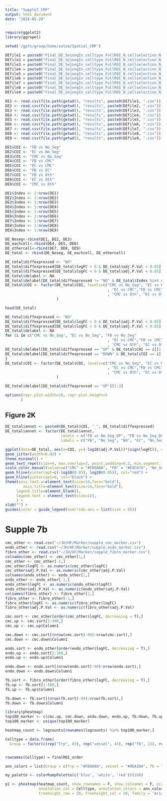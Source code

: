 ```yaml
---
title: "Supple7_CMP"
output: html_document
date: "2024-05-29"
---
```


```r
require(ggplot2)
library(ggrepel)
```

```r
setwd('/gpfs/group/home/salee/Spatial_CMP')
```

```r

DEfile1 = paste0("Final_DE_SejongIn_celltype_FullROI_N_cellselection_N_Cardiomyocytes_ROI_large_Vent_LV_DsSelect_Non_N_OL_pcaplot_outlier_RE_PID_Institute_Fixation.interval_KR_Y2023-06-09", "conditionFB_conditionNo_Seg")
DEfile2 = paste0("Final_DE_SejongIn_celltype_FullROI_N_cellselection_N_Cardiomyocytes_ROI_large_Vent_LV_DsSelect_Non_N_OL_pcaplot_outlier_RE_PID_Institute_Fixation.interval_KR_Y2023-06-09", "conditionEC_conditionNo_Seg")
DEfile3 = paste0("Final_DE_SejongIn_celltype_FullROI_N_cellselection_N_Cardiomyocytes_ROI_large_Vent_LV_DsSelect_Non_N_OL_pcaplot_outlier_RE_PID_Institute_Fixation.interval_KR_Y2023-06-09","conditionCMC_conditionNo_Seg")
DEfile4 = paste0("Final_DE_SejongIn_celltype_FullROI_N_cellselection_N_Cardiomyocytes_ROI_large_Vent_LV_DsSelect_Non_N_OL_pcaplot_outlier_RE_PID_Institute_Fixation.interval_KR_Y2023-06-09","conditionFB_conditionCMC")
DEfile5 = paste0("Final_DE_SejongIn_celltype_FullROI_N_cellselection_N_Cardiomyocytes_ROI_large_Vent_LV_DsSelect_Non_N_OL_pcaplot_outlier_RE_PID_Institute_Fixation.interval_KR_Y2023-06-09","conditionEC_conditionCMC")
DEfile6 = paste0("Final_DE_SejongIn_celltype_FullROI_N_cellselection_N_Cardiomyocytes_ROI_large_Vent_LV_DsSelect_Non_N_OL_pcaplot_outlier_RE_PID_Institute_Fixation.interval_KR_Y2023-06-09","conditionFB_conditionEC")
DEfile7 = paste0("Final_DE_SejongIn_celltype_FullROI_N_cellselection_N_Cardiomyocytes_ROI_large_Vent_LV_DsSelect_Non_N_OL_pcaplot_outlier_RE_PID_Institute_Fixation.interval_KR_Y2023-06-09","conditionFB_(conditionEC+conditionCMC)2")
DEfile8 = paste0("Final_DE_SejongIn_celltype_FullROI_N_cellselection_N_Cardiomyocytes_ROI_large_Vent_LV_DsSelect_Non_N_OL_pcaplot_outlier_RE_PID_Institute_Fixation.interval_KR_Y2023-06-09","conditionEC_(conditionCMC+conditionFB)2")
DEfile9 = paste0("Final_DE_SejongIn_celltype_FullROI_N_cellselection_N_Cardiomyocytes_ROI_large_Vent_LV_DsSelect_Non_N_OL_pcaplot_outlier_RE_PID_Institute_Fixation.interval_KR_Y2023-06-09","conditionCMC_(conditionEC+conditionFB)2")
```

```r
DE1 <- read.csv(file.path(getwd(), "results", paste0(DEfile1, ".csv")), row.names = 1, header = TRUE, stringsAsFactors=FALSE)
DE2 <- read.csv(file.path(getwd(), "results", paste0(DEfile2, ".csv")), row.names = 1, header = TRUE, stringsAsFactors=FALSE)
DE3 <- read.csv(file.path(getwd(), "results", paste0(DEfile3, ".csv")), row.names = 1, header = TRUE, stringsAsFactors=FALSE)
DE4 <- read.csv(file.path(getwd(), "results", paste0(DEfile4, ".csv")), row.names = 1, header = TRUE, stringsAsFactors=FALSE)
DE5 <- read.csv(file.path(getwd(), "results", paste0(DEfile5, ".csv")), row.names = 1, header = TRUE, stringsAsFactors=FALSE)
DE6 <- read.csv(file.path(getwd(), "results", paste0(DEfile6, ".csv")), row.names = 1, header = TRUE, stringsAsFactors=FALSE)
DE7 <- read.csv(file.path(getwd(), "results", paste0(DEfile7, ".csv")), row.names = 1, header = TRUE, stringsAsFactors=FALSE)
DE8 <- read.csv(file.path(getwd(), "results", paste0(DEfile8, ".csv")), row.names = 1, header = TRUE, stringsAsFactors=FALSE)
DE9 <- read.csv(file.path(getwd(), "results", paste0(DEfile9, ".csv")), row.names = 1, header = TRUE, stringsAsFactors=FALSE)
```

```r
DE1$COI <- "FB vs No_Seg"
DE2$COI <- "EC vs No_Seg"
DE3$COI <- "CMC vs No_Seg"
DE4$COI <- "FB vs CMC"
DE5$COI <- "EC vs CMC"
DE6$COI <- "FB vs EC"
DE7$COI <- "FB vs Oth"
DE8$COI <- "EC vs Oth"
DE9$COI <- "CMC vs Oth"
```

```r
DE1$Index <- 1:nrow(DE1)
DE2$Index <- 1:nrow(DE2)
DE3$Index <- 1:nrow(DE3)
DE4$Index <- 1:nrow(DE4)
DE5$Index <- 1:nrow(DE5)
DE6$Index <- 1:nrow(DE6)
DE7$Index <- 1:nrow(DE7)
DE8$Index <- 1:nrow(DE8)
DE9$Index <- 1:nrow(DE9)
```

```r
DE_Noseg<-rbind(DE1, DE2, DE3)
DE_eachcell<-rbind(DE4, DE5, DE6)
DE_othercell<-rbind(DE7, DE8, DE9)
DE_total <- rbind(DE_Noseg, DE_eachcell, DE_othercell)
```

```r
DE_total$diffexpressed <- "NO"
DE_total$diffexpressed[DE_total$logFC > 0 & DE_total$adj.P.Val < 0.05] <- "UP"
DE_total$diffexpressed[DE_total$logFC < 0 & DE_total$adj.P.Val < 0.05] <- "DOWN"
DE_total$delabel <- NA
DE_total$delabel[DE_total$diffexpressed != "NO" & DE_total$Index %in% c(1:5)] <- DE_total$SYMBOL[DE_total$diffexpressed != "NO" & DE_total$Index %in% c(1:5)]
DE_total$COI <- factor(DE_total$COI, levels=c("CMC vs No_Seg", "EC vs No_Seg", "FB vs No_Seg"
                                              , "EC vs CMC","FB vs CMC", "FB vs EC"
                                              , "CMC vs Oth", "EC vs Oth", "FB vs Oth")
                       )
```

```r
head(DE_total)
```

```r
DE_total$diffexpressed <- "NO"
DE_total$diffexpressed[DE_total$logFC > 0 & DE_total$adj.P.Val < 0.05] <- "UP"
DE_total$diffexpressed[DE_total$logFC < 0 & DE_total$adj.P.Val < 0.05] <- "DOWN"
DE_total$delabel <- NA
for (i in c("CMC vs No_Seg", "EC vs No_Seg", "FB vs No_Seg"
                                              , "EC vs CMC","FB vs CMC", "FB vs EC"
                                              , "CMC vs Oth", "EC vs Oth", "FB vs Oth")){
DE_total$delabel[DE_total$diffexpressed == "UP" & DE_total$COI == i][1:3] <- DE_total$SYMBOL[DE_total$diffexpressed == "UP" & DE_total$COI == i][1:3]
DE_total$delabel[DE_total$diffexpressed == "DOWN" & DE_total$COI == i][1:3] <- DE_total$SYMBOL[DE_total$diffexpressed == "DOWN" & DE_total$COI == i][1:3]
}
DE_total$COI <- factor(DE_total$COI, levels=c("CMC vs No_Seg", "EC vs No_Seg", "FB vs No_Seg"
                                              , "EC vs CMC","FB vs CMC", "FB vs EC"
                                              , "CMC vs Oth", "EC vs Oth", "FB vs Oth")
                       )
```

```r
DE_total$delabel[DE_total$diffexpressed == "UP"][1:3] 
```

```r
options(repr.plot.width=18, repr.plot.height=5
       )
```

## Figure 2K

```r
DE_total$annot <- paste0(DE_total$COI, "_", DE_total$diffexpressed)
DE_total$annot <- factor(DE_total$annot,
                         levels = c("FB vs No_Seg_UP", "FB vs No_Seg_DOWN", "FB vs No_Seg_NO", "EC vs No_Seg_UP", "EC vs No_Seg_DOWN", "EC vs No_Seg_NO", "CMC vs No_Seg_DOWN", "CMC vs No_Seg_UP", "CMC vs No_Seg_NO", "FB vs CMC_UP", "FB vs CMC_DOWN", "FB vs CMC_NO", "EC vs CMC_UP", "EC vs CMC_DOWN", "EC vs CMC_NO", "FB vs EC_DOWN", "FB vs EC_NO", "FB vs EC_UP", "FB vs Oth_UP", "FB vs Oth_NO", "FB vs Oth_DOWN", "EC vs Oth_UP", "EC vs Oth_NO", "EC vs Oth_DOWN", "CMC vs Oth_UP", "CMC vs Oth_NO", "CMC vs Oth_DOWN"), 
                         labels = c("FB", "No_Seg", "NO", "EC", "No_Seg", "NO", "No_Seg", "CMC", "NO", "FB", "CMC", "NO", "EC", "CMC", "NO", "EC", "NO", "FB", "FB", "NO", "other", "EC", "NO", "other", "CMC", "NO", "other"))

```

```r
ggplot(data=DE_total, aes(x=COI, y=(-log10(adj.P.Val))*(sign(logFC)), col=annot, label=delabel)) +
geom_jitter(width=0.02) +
theme_minimal() +
geom_text_repel(size=4, max.overlap=3, point.padding=0.2, min.segment.length=0.2, color="black", family="Arial") +
scale_color_manual(values=c("CMC" = "#FD8A8A", "FB" = "#E9C874", "No_Seg" = "#A8D1D1", "EC" = "#9EA1D4", "NO" = "black", "other" = "grey")) +
geom_hline(yintercept=c(-log10(0.05), log10(0.05)), col="red") +
geom_hline(yintercept=0, col="black") + 
theme(axis.text.x=element_text(size=14,face="bold"),
        axis.title=element_text(size=14,face="bold"),
     legend.title=element_blank(),
     legend.text = element_text(size=12),
     ) +
xlab("") +
guides(color = guide_legend(override.aes = list(size = 8))) 
```

# Supple 7b
```r
cmc_other <- read.csv("~/JH/HF/Marker/supple_cmc_marker.csv")
endo_other <- read.csv("~/JH/HF/Marker/supple_endo_marker.csv")
fibro_other <- read.csv("~/JH/HF/Marker/supple_fibro_marker.csv")
colnames(cmc_other) <- cmc_other[1,]
cmc_other <- cmc_other[-1,]
cmc_other$logFC <- as.numeric(cmc_other$logFC)
cmc_other$adj.P.Val <- as.numeric(cmc_other$adj.P.Val)
colnames(endo_other) <- endo_other[1,]
endo_other <- endo_other[-1,]
endo_other$logFC <- as.numeric(endo_other$logFC)
endo_other$adj.P.Val <- as.numeric(endo_other$adj.P.Val)
colnames(fibro_other) <- fibro_other[1,]
fibro_other <- fibro_other[-1,]
fibro_other$logFC <- as.numeric(fibro_other$logFC)
fibro_other$adj.P.Val <- as.numeric(fibro_other$adj.P.Val)

cmc.sort <- cmc_other[order(cmc_other$logFC, decreasing = T),]
cmc.up <- cmc.sort[1:100,]
cmc.up <- cmc.up$Column1

cmc.down <- cmc.sort[(nrow(cmc.sort)-99):nrow(cmc.sort),]
cmc.down <- cmc.down$Column1

endo.sort <- endo_other[order(endo_other$logFC, decreasing = T),]
endo.up <- endo.sort[1:100,]
endo.up <- endo.up$Column1

endo.down <- endo.sort[(nrow(endo.sort)-99):nrow(endo.sort),]
endo.down <- endo.down$Column1

fb.sort <- fibro_other[order(fibro_other$logFC, decreasing = T),]
fb.up <- fb.sort[1:100,]
fb.up <- fb.up$Column1

fb.down <- fb.sort[(nrow(fb.sort)-99):nrow(fb.sort),]
fb.down <- fb.down$Column1

```

```r
library(pheatmap)
top100_marker <- c(cmc.up, cmc.down, endo.down, endo.up, fb.down, fb.up)
top100_marker <- unique(top100_marker)

heatmap_count <- logcounts[rownames(logcounts) %in% top100_marker,]

Celltype = data.frame(
  Group = factor(c(rep("Trp", 83), rep("vessel", 45), rep("fb", 13), rep("Full.ROI", 16))))


rownames(Celltype) = finalROI_order

ann_colors = list(Group = c(Trp = "#FD8A8A", vessel = "#9EA1D4", fb = "#E9C874", Full.ROI = "#A8D1D1"))

my_palette <- colorRampPalette(c('blue', 'white', 'red'))(100)

p1 <- pheatmap(heatmap_count, show_rownames = F, show_colnames = F, scale='row', cluster_rows = T, cluster_cols = T,
               annotation_col = Celltype, annotation_colors = ann_colors,
               treeheight_row = 20, treeheight_col = 20, family = 'Arial', color = my_palette, clustering_method = "ward.D")
```

